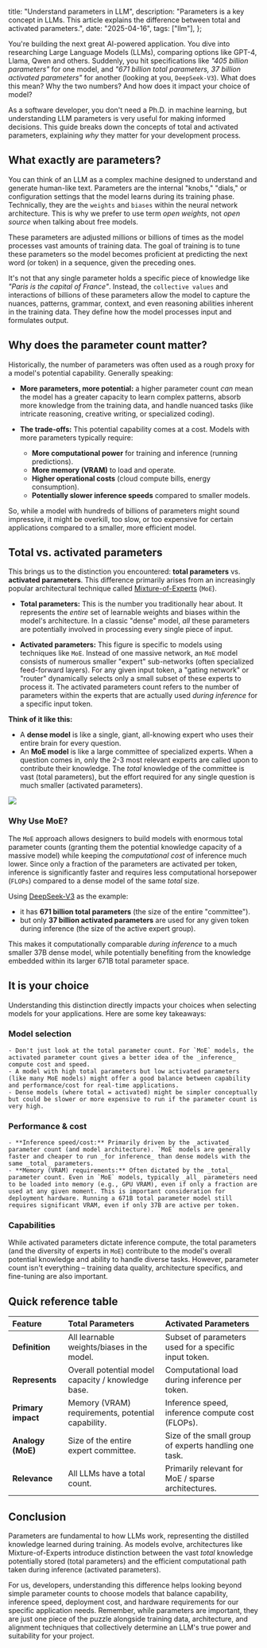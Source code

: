 
  title: "Understand parameters in LLM",
  description:
    "Parameters is a key concept in LLMs. This article explains the difference between total and activated parameters.",
  date: "2025-04-16",
  tags: ["llm"],
};

You're building the next great AI-powered application. You dive into researching Large Language Models (LLMs), comparing options like GPT-4, Llama, Qwen and others. Suddenly, you hit specifications like _"405 billion parameters"_ for one model, and _"671 billion total parameters, 37 billion activated parameters"_ for another (looking at you, `DeepSeek-V3`). What does this mean? Why the two numbers? And how does it impact your choice of model?

As a software developer, you don't need a Ph.D. in machine learning, but understanding LLM parameters is very useful for making informed decisions. This guide breaks down the concepts of total and activated parameters, explaining _why_ they matter for your development process.

## What exactly are parameters?

You can think of an LLM as a complex machine designed to understand and generate human-like text. Parameters are the internal "knobs," "dials," or configuration settings that the model learns during its training phase. Technically, they are the `weights` and `biases` within the neural network architecture. This is why we prefer to use term _open weights_, not _open source_ when talking about free models.

These parameters are adjusted millions or billions of times as the model processes vast amounts of training data. The goal of training is to tune these parameters so the model becomes proficient at predicting the next word (or token) in a sequence, given the preceding ones.

It's not that any single parameter holds a specific piece of knowledge like _"Paris is the capital of France"_. Instead, the `collective values` and interactions of billions of these parameters allow the model to capture the nuances, patterns, grammar, context, and even reasoning abilities inherent in the training data. They define how the model processes input and formulates output.

## Why does the parameter count matter?

Historically, the number of parameters was often used as a rough proxy for a model's potential capability. Generally speaking:

- **More parameters, more potential:** a higher parameter count _can_ mean the model has a greater capacity to learn complex patterns, absorb more knowledge from the training data, and handle nuanced tasks (like intricate reasoning, creative writing, or specialized coding).

- **The trade-offs:** This potential capability comes at a cost. Models with more parameters typically require:
  - **More computational power** for training and inference (running predictions).
  - **More memory (VRAM)** to load and operate.
  - **Higher operational costs** (cloud compute bills, energy consumption).
  - **Potentially slower inference speeds** compared to smaller models.

So, while a model with hundreds of billions of parameters might sound impressive, it might be overkill, too slow, or too expensive for certain applications compared to a smaller, more efficient model.

## Total vs. activated parameters

This brings us to the distinction you encountered: **total parameters** vs. **activated parameters**. This difference primarily arises from an increasingly popular architectural technique called [Mixture-of-Experts](https://www.youtube.com/watch?v=sYDlVVyJYn4) (`MoE`).

- **Total parameters:** This is the number you traditionally hear about. It represents the _entire_ set of learnable weights and biases within the model's architecture. In a classic "dense" model, _all_ these parameters are potentially involved in processing every single piece of input.

- **Activated parameters:** This figure is specific to models using techniques like `MoE`. Instead of one massive network, an `MoE` model consists of numerous smaller "expert" sub-networks (often specialized feed-forward layers). For any given input token, a "gating network" or "router" dynamically selects only a small subset of these experts to process it. The activated parameters count refers to the number of parameters within the experts that are actually used _during inference_ for a specific input token.

**Think of it like this:**

- A **dense model** is like a single, giant, all-knowing expert who uses their entire brain for every question.
- An **MoE model** is like a large committee of specialized experts. When a question comes in, only the 2-3 most relevant experts are called upon to contribute their knowledge. The _total_ knowledge of the committee is vast (total parameters), but the effort required for any single question is much smaller (activated parameters).

<img className="mx-auto w-full" src={band.src} />

### Why Use MoE?

The `MoE` approach allows designers to build models with enormous total parameter counts (granting them the potential knowledge capacity of a massive model) while keeping the _computational cost_ of inference much lower. Since only a fraction of the parameters are activated per token, inference is significantly faster and requires less computational horsepower (`FLOPs`) compared to a dense model of the same _total_ size.

Using [DeepSeek-V3](/models/deepseek) as the example:

- it has **671 billion total parameters** (the size of the entire "committee").
- but only **37 billion activated parameters** are used for any given token during inference (the size of the active expert group).

This makes it computationally comparable _during inference_ to a much smaller 37B dense model, while potentially benefiting from the knowledge embedded within its larger 671B total parameter space.

## It is your choice

Understanding this distinction directly impacts your choices when selecting models for your applications. Here are some key takeaways:

### Model selection

    - Don't just look at the total parameter count. For `MoE` models, the activated parameter count gives a better idea of the _inference_ compute cost and speed.
    - A model with high total parameters but low activated parameters (like many MoE models) might offer a good balance between capability and performance/cost for real-time applications.
    - Dense models (where total = activated) might be simpler conceptually but could be slower or more expensive to run if the parameter count is very high.

### Performance & cost

    - **Inference speed/cost:** Primarily driven by the _activated_ parameter count (and model architecture). `MoE` models are generally faster and cheaper to run _for inference_ than dense models with the same _total_ parameters.
    - **Memory (VRAM) requirements:** Often dictated by the _total_ parameter count. Even in `MoE` models, typically _all_ parameters need to be loaded into memory (e.g., GPU VRAM), even if only a fraction are used at any given moment. This is important consideration for deployment hardware. Running a 671B total parameter model still requires significant VRAM, even if only 37B are active per token.

### Capabilities

While activated parameters dictate inference compute, the total parameters (and the diversity of experts in `MoE`) contribute to the model's overall potential knowledge and ability to handle diverse tasks. However, parameter count isn't everything – training data quality, architecture specifics, and fine-tuning are also important.

## Quick reference table

| Feature            | Total Parameters                                   | Activated Parameters                                  |
| :----------------- | :------------------------------------------------- | :---------------------------------------------------- |
| **Definition**     | All learnable weights/biases in the model.         | Subset of parameters used for a specific input token. |
| **Represents**     | Overall potential model capacity / knowledge base. | Computational load during inference per token.        |
| **Primary impact** | Memory (VRAM) requirements, potential capability.  | Inference speed, inference compute cost (FLOPs).      |
| **Analogy (MoE)**  | Size of the entire expert committee.               | Size of the small group of experts handling one task. |
| **Relevance**      | All LLMs have a total count.                       | Primarily relevant for MoE / sparse architectures.    |

## Conclusion

Parameters are fundamental to how LLMs work, representing the distilled knowledge learned during training. As models evolve, architectures like Mixture-of-Experts introduce distinction between the vast _total_ knowledge potentially stored (total parameters) and the efficient computational path taken during inference (activated parameters).

For us, developers, understanding this difference helps looking beyond simple parameter counts to choose models that balance capability, inference speed, deployment cost, and hardware requirements for our specific application needs. Remember, while parameters are important, they are just one piece of the puzzle alongside training data, architecture, and alignment techniques that collectively determine an LLM's true power and suitability for your project.
